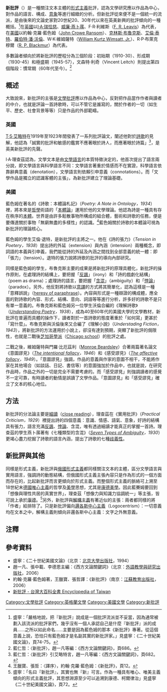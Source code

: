 {{Link style|time=2015-12-12T02:12:12+00:00}}
'''新批評'''（{{lang-en|New Criticism}}）是一種關注文本主體的[[形式主义|形式主義]]批評，認為文學研究應以作品為中心，對作品的語言、構成、[[意象|意象]]等進行細緻的分析。但新批評從來便不是一個統一的流派，是由後來的文論史家對20世紀20、30年代以來在英美新興的批評傾向的一種概括。<ref>盛寧：「嚴格地說，把『新批評』說成是一個批評流派並不妥當，因為通常被劃入該流派的批評家們，幾乎沒有一個人承認自己是什麼『新批評』派的成員……之所以如此命名……主要是因為藍色姆的那本《新批評》專著。從這個意義上說，恐怕只有藍色姆才是名副其實的新批評家。」見盛寧：《二十世紀美國文論》，頁74-75。</ref>在[[英國|英國]]以[[I·A·瑞恰慈|I·A·瑞恰慈]]、[[燕卜蓀|威廉·燕卜蓀]]、F·R·利維斯（[[:en:F._R._Leavis|F. R. Leavis]]）為代表，在[[美國|美國]]以約翰·克羅·藍色姆（[[:en:John_Crowe_Ransom|John Crowe Ransom]]）、[[克林斯·布魯克斯|克林斯·布魯克斯]]、[[艾倫·泰特|艾倫·泰特]]、[[羅伯特·潘·沃倫|羅伯特·潘·沃倫]]、W·K·維姆薩特（[[:en:William_Kurtz_Wimsatt,_Jr.|William Kurtz Wimsatt, Jr.]]）、R·P·布萊克穆爾（[[:en:R._P._Blackmur|R. P. Blackmur]]）為代表。

多數論者傾向於將新批評的歷程分為三個阶段：初始期（1910-30）、形成期（1930-45）和極盛期（1945-57），文森特·利奇（Vincent Leitch）則提出第四個階段：慣常期（60年代至今）。<ref>藍仁哲：〈新批評〉，趙一凡等編：《西方文論關鍵詞》，頁686。</ref>

==概述==
大致說來，新批評的主張是[[文學批評|文學批評]]應以作品為中心，反對把作品當作作者與讀者的中介，也就是評論一首詩歌時，可以不管它是誰寫的，關於作者的一切（如生平、歷史、社會背景等等）只是作品的外部範疇。

===英國===
[[T·S·艾略特|T·S·艾略特]]在1919年至1923年間發表了一系列批評論文，闡述他對於[[詩歌|詩歌]]的見解，他認為「誠實的批評和敏感的鑑賞不應著眼於詩人，而應著眼於詩篇」<ref>藍仁哲：〈新批評〉引艾略特言，趙一凡等編：《西方文論關鍵詞》，頁682。</ref>，是英美新批評的先聲。

I·A·理查茲認為，文學文本是由[[文学语言|文學語言]]的本質特徵決定的，他首次提出了語言兩分說，即文學語言與科學語言不同：文學語言著重於情感而不在實證，科學語言依靠辭典意義（denotation），文學語言則依賴引申意義（connotations）。而「文學作品是獨立的認識客體的主張」，為新批評建立了理論基礎。

===美國===
藍色姆在著名的《詩歌：本體論札記》（''Poetry: A Note in Ontology，1934''）裡，將本來是[[哲學|哲學]]術語的「[[本體論_(哲學)|本體論]]」運用於他的文學理論。他認為詩是一種具有存在秩序的[[本體|本體]]。世界是由許多鬆散事物所構成的組合體，藝術和詩歌的任務，便是要傳達關於事物「無窮無盡的多樣性」的認識。<ref>王臘寶、張哲：〈譯序〉，約翰·克羅·藍色姆：《新批評》，頁12。</ref>藍色姆關於詩歌的本體論可視為新批評的理論核心。

藍色姆的學生艾倫·退特，是新批評的主將之一。他在《詩的張力》（''Tension in Poetery，1938''）提出詩的外延（extension）與內涵（intension）兩種概念，即詞語的本義與引申義，我們能從詩的外延及內涵之間找到全部意義的統一體：即「張力」（tension）。退特的張力說將詩歌的批評的導向內部研究。

同樣是藍色姆的學生，布魯克斯主要的成果是將新批評的原理具體化，新批評的操作原則，在處理詩的結構上，要把握「[[反諷|反諷]]」（irony）和「詩的戲劇化結構」（poem as drama）；處理詩的語言，要把握「[[含糊|含混]]」（ambiguity）和「[[悖論|悖論]]」（paradox）。另外，他反對將詩歌以[[意譯|意譯]]的方式將其簡單化，認為這樣是一種「意釋誤說」（[[:en:The_Heresy_of_Paraphrase|heresy of paraphrase]]）。內容與形式是一種辯證的構成體，應全面的對詩歌的內容、形式、結構、意向、詞語等等進行分析，許多好的詩歌不是只有單一意義的。布魯克斯和藍色姆另一位學生沃倫合編的《理解詩歌》（''[[:en:Understanding_Poetry|Understanding Poetry]]，1938''），成為40至60年代的美國大學的文學教材，新批評在普遍而具體的操作下，讀者對於一首詩歌的態度著重於「如何寫」更甚於「寫什麼」。布魯克斯與沃倫後來又合編了《理解小說》（''Understading Fiction，1943''），將新批評的方法運用於小說上，卻沒有達到預期，突顯了新批評的侷限性，也就是二戰後[[芝加哥文學批判學派|芝加哥學派]]（[[:en:Chicago_school_(literary_criticism)|Chicago school]]）的批評之處。

二戰之後，維姆薩特與門羅·比厄茲利（[[:en:Monroe_Beardsley|Monroe Beardsley]]）合著兩篇著名論文《意圖謬見》（''[[:en:Intentional_fallacy|The intentional fallacy]]，1946''）和《感受謬見》（''[[:en:Affective_fallacy|The affective fallacy]]，1949''）。「意圖謬見」強調，作品的意義與作家的意圖不相干，不能將作家在其他場合（如談話、日記、書信等）的意圖強加於作品中，也就是說，在研究作品時，作品之外的一切是完全不需要考慮的。而「感受謬見」則強調讀者的感覺不一定可靠，有時讀者的動情是誤讀了文學作品。「意圖謬見」和「感受謬見」確立了文本的核心地位。

==方法==
新批評的分法論主要是[[細讀|細讀]]（[[:en:Close_reading|close reading]]），理查茲在《實用批評》（''Practical Criticism，1929''）裡提出詩的四個意義：意識、情感、語氣、意象，好詩的結構具有張力，語言充滿[[反諷|反諷]]、[[悖論|悖論]]、含混，唯有透過細讀才能真正的掌握一首詩。理查茲的學生燕卜蓀著有《七種類型的含混》（''[[:en:Seven_Types_of_Ambiguity_(Empson)|Seven Types of Ambiguity]]，1930''）更竭心盡力挖掘了詩歌的語言內涵，提出了詩歌的七種[[歧義性|歧義性]]。

==新批評與其他==
同樣是形式主義，新批評與[[俄罗斯形式主义|俄國形式主義]]都同樣關注文本的主體，區分文學語言與實用語言，強調詩的動態結構，但俄國形式主義主張內容只是作為形式的一個方面而存在的，比起新批評而言更傾向於形式主義。而整個形式主義的脈絡可上溯至18世紀末[[德国唯心主义|德國唯心主義]]的哲學及[[美學|美學]]思想，尤其是[[伊曼努尔·康德|康德美學]]。因此藍賽姆要回到「想像與理性共居的真實世界」，理查茲「想像力與知識力協調統一」等主張，皆可說上承於[[康德|康德]]。<ref>盛寧：「名曰『新批評』，其實也無『新』可言。作為一種具有唯心、唯美主義傾向的形式主義批評，其思想淵源至少可以追溯到康德、柯爾律治」見盛寧《二十世紀美國文論》，頁72。</ref>另外，新批評與[[解構主義|解構主義]]有著近似的主張：兩者都同樣的將「作者」給排除了。只是新批評偏向[[逻各斯中心主义|邏各斯中心主義]]（Logocentrism）：一切意義均在文本之中，解構主義則傾向非邏各斯中心主義：文字之外無意義。

==注釋==
<div class="references-small">
<references />
</div>

==參考資料==
*盛寧：《二十世紀美國文論》（北京：[[北京大學出版社|北京大學出版社]]，1994）
*趙一凡、張中載、李德恩主編：《西方文論關鍵詞》（北京：[[外語教學與研究出版社|外語教學與研究出版社]]，2006）
*約翰·克羅·藍色姆著，王臘寶、張哲譯：《新批評》（南京：[[江蘇教育出版社|江蘇教育出版社]]，2006）
*[http://nrch.culture.tw/twpedia.aspx?id=2266 新批評 - 台灣大百科全書 Encyclopedia of Taiwan] {{Wayback|url=http://nrch.culture.tw/twpedia.aspx?id=2266 |date=20210307131600 }}

[[Category:文學批評|Category:文學批評]]
[[Category:英格蘭文學|Category:英格蘭文學]]
[[Category:美國文學|Category:美國文學]]
[[Category:新批評|Category:新批評]]